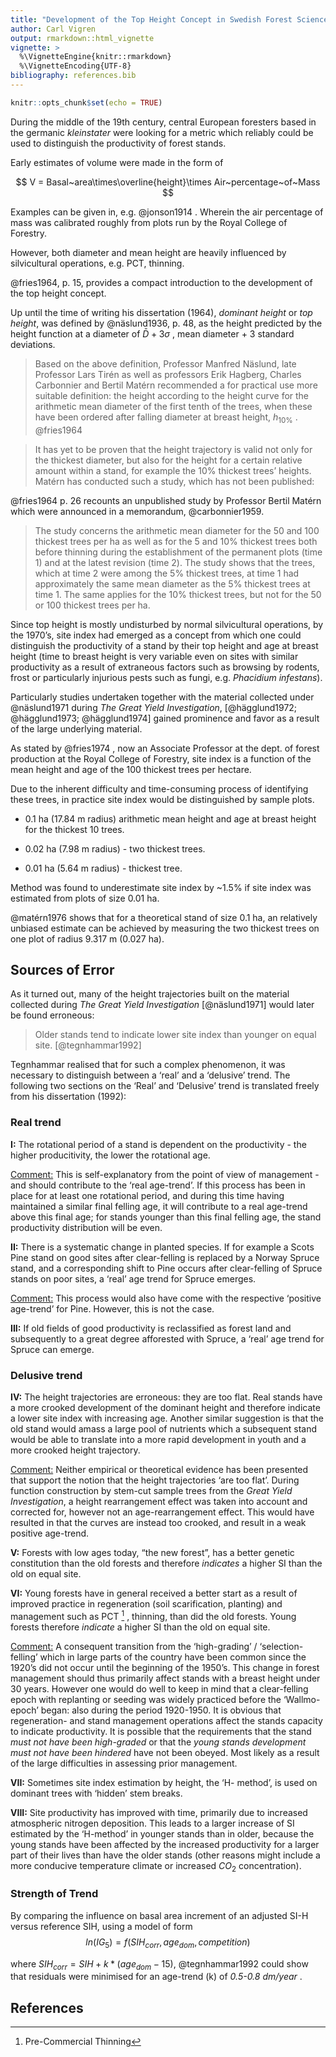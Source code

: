 ```yaml
---
title: "Development of the Top Height Concept in Swedish Forest Science"
author: Carl Vigren
output: rmarkdown::html_vignette
vignette: >
  %\VignetteEngine{knitr::rmarkdown}
  %\VignetteEncoding{UTF-8}
bibliography: references.bib
---
```


```r
knitr::opts_chunk$set(echo = TRUE)
```

During the middle of the 19th century, central European foresters based in the germanic *kleinstater* were looking for a metric which reliably could be used to distinguish the productivity of forest stands.

Early estimates of volume were made in the form of

$$
V = Basal~area\times\overline{height}\times Air~percentage~of~Mass 
$$

Examples can be given in, e.g. @jonson1914 . Wherein the air percentage of mass was calibrated roughly from plots run by the Royal College of Forestry.

However, both diameter and mean height are heavily influenced by silvicultural operations, e.g. PCT, thinning.

@fries1964, p. 15, provides a compact introduction to the development of the top height concept.

Up until the time of writing his dissertation (1964), *dominant height* or *top height*, was defined by @näslund1936, p. 48, as the height predicted by the height function at a diameter of $\bar{D} + 3\sigma$ , mean diameter + 3 standard deviations.

> Based on the above definition, Professor Manfred Näslund, late Professor Lars Tirén as well as professors Erik Hagberg, Charles Carbonnier and Bertil Matérn recommended a for practical use more suitable definition: the height according to the height curve for the arithmetic mean diameter of the first tenth of the trees, when these have been ordered after falling diameter at breast height, $h_{10\%}$ . @fries1964

> It has yet to be proven that the height trajectory is valid not only for the thickest diameter, but also for the height for a certain relative amount within a stand, for example the 10% thickest trees' heights. Matérn has conducted such a study, which has not been published:

@fries1964 p. 26 recounts an unpublished study by Professor Bertil Matérn which were announced in a memorandum, @carbonnier1959.

> The study concerns the arithmetic mean diameter for the 50 and 100 thickest trees per ha as well as for the 5 and 10% thickest trees both before thinning during the establishment of the permanent plots (time 1) and at the latest revision (time 2). The study shows that the trees, which at time 2 were among the 5% thickest trees, at time 1 had approximately the same mean diameter as the 5% thickest trees at time 1. The same applies for the 10% thickest trees, but not for the 50 or 100 thickest trees per ha.

Since top height is mostly undisturbed by normal silvicultural operations, by the 1970's, site index had emerged as a concept from which one could distinguish the productivity of a stand by their top height and age at breast height (time to breast height is very variable even on sites with similar productivity as a result of extraneous factors such as browsing by rodents, frost or particularly injurious pests such as fungi, e.g. *Phacidium infestans*).

Particularly studies undertaken together with the material collected under @näslund1971 during *The Great Yield Investigation*, [@hägglund1972; @hägglund1973; @hägglund1974] gained prominence and favor as a result of the large underlying material.

As stated by @fries1974 , now an Associate Professor at the dept. of forest production at the Royal College of Forestry, site index is a function of the mean height and age of the 100 thickest trees per hectare.

Due to the inherent difficulty and time-consuming process of identifying these trees, in practice site index would be distinguished by sample plots.

-   0.1 ha (17.84 m radius) arithmetic mean height and age at breast height for the thickest 10 trees.

-   0.02 ha (7.98 m radius) - two thickest trees.

-   0.01 ha (5.64 m radius) - thickest tree.

Method was found to underestimate site index by \~1.5% if site index was estimated from plots of size 0.01 ha.

@matérn1976 shows that for a theoretical stand of size 0.1 ha, an relatively unbiased estimate can be achieved by measuring the two thickest trees on one plot of radius 9.317 m (0.027 ha).

## \newpage

## Sources of Error

As it turned out, many of the height trajectories built on the material collected during *The Great Yield Investigation* [@näslund1971] would later be found erroneous:

> Older stands tend to indicate lower site index than younger on equal site. [@tegnhammar1992]

Tegnhammar realised that for such a complex phenomenon, it was necessary to distinguish between a 'real' and a 'delusive' trend. The following two sections on the 'Real' and 'Delusive' trend is translated freely from his dissertation (1992):

### Real trend

**I:** The rotational period of a stand is dependent on the productivity - the higher producitivity, the lower the rotational age.

[Comment:]{.ul} This is self-explanatory from the point of view of management - and should contribute to the 'real age-trend'. If this process has been in place for at least one rotational period, and during this time having maintained a similar final felling age, it will contribute to a real age-trend above this final age; for stands younger than this final felling age, the stand productivity distribution will be even.

**II:** There is a systematic change in planted species. If for example a Scots Pine stand on good sites after clear-felling is replaced by a Norway Spruce stand, and a corresponding shift to Pine occurs after clear-felling of Spruce stands on poor sites, a 'real' age trend for Spruce emerges.

[Comment:]{.ul} This process would also have come with the respective 'positive age-trend' for Pine. However, this is not the case.

**III:** If old fields of good productivity is reclassified as forest land and subsequently to a great degree afforested with Spruce, a 'real' age trend for Spruce can emerge.

### Delusive trend

**IV:** The height trajectories are erroneous: they are too flat. Real stands have a more crooked development of the dominant height and therefore indicate a lower site index with increasing age. Another similar suggestion is that the old stand would amass a large pool of nutrients which a subsequent stand would be able to translate into a more rapid development in youth and a more crooked height trajectory.

[Comment:]{.ul} Neither empirical or theoretical evidence has been presented that support the notion that the height trajectories 'are too flat'. During function construction by stem-cut sample trees from the *Great Yield Investigation*, a height rearrangement effect was taken into account and corrected for, however not an age-rearrangement effect. This would have resulted in that the curves are instead too crooked, and result in a weak positive age-trend.

**V:** Forests with low ages today, "the new forest", has a better genetic constitution than the old forests and therefore *indicates* a higher SI than the old on equal site.

**VI:** Young forests have in general received a better start as a result of improved practice in regeneration (soil scarification, planting) and management such as PCT [^1] , thinning, than did the old forests. Young forests therefore *indicate* a higher SI than the old on equal site.

[^1]: Pre-Commercial Thinning

[Comment:]{.ul} A consequent transition from the 'high-grading' / 'selection-felling' which in large parts of the country have been common since the 1920's did not occur until the beginning of the 1950's. This change in forest management should thus primarily affect stands with a breast height under 30 years. However one would do well to keep in mind that a clear-felling epoch with replanting or seeding was widely practiced before the 'Wallmo-epoch' began: also during the period 1920-1950. It is obvious that regeneration- and stand management operations affect the stands capacity to indicate productivity. It is possible that the requirements that the stand *must not have been high-graded* or that the *young stands development must not have been hindered* have not been obeyed. Most likely as a result of the large difficulties in assessing prior management.

**VII:** Sometimes site index estimation by height, the 'H- method', is used on dominant trees with 'hidden' stem breaks.

**VIII:** Site productivity has improved with time, primarily due to increased atmospheric nitrogen deposition. This leads to a larger increase of SI estimated by the 'H-method' in younger stands than in older, because the young stands have been affected by the increased productivity for a larger part of their lives than have the older stands (other reasons might include a more conducive temperature climate or increased $CO_2$ concentration).

### Strength of Trend

By comparing the influence on basal area increment of an adjusted SI-H versus reference SIH, using a model of form $$ln(IG_5)=f(SIH_{corr}, age_{dom},competition)$$

where $SIH_{corr}=SIH + k*(age_{dom}-15)$, @tegnhammar1992 could show that residuals were minimised for an age-trend (k) of *0.5-0.8 dm/year* .

## References
